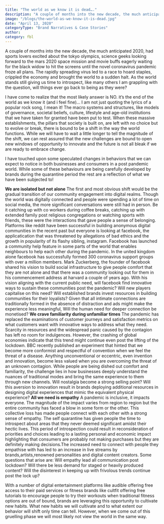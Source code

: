 ```yaml
---
title: "The world as we know it is dead…."
description: "A couple of months into the new decade, the much anticipated 2020, had sports lovers excited about the tokyo olympics, science geeks looking forward to the mars 2020 space mission and movie buffs eagerly waiting for the black widow to hit the screens until the novel coronavirus pandemic froze all plans."
image: "/blogs/the-world-as-we-know-it-is-dead.jpg"
date: "April 13, 2020"
categoryType: "Brand Narratives & Case Stories"
author:
category: fbl
---
```


A couple of months into the new decade, the much anticipated 2020, had sports lovers excited about the tokyo olympics, science geeks looking forward to the mars 2020 space mission and movie buffs eagerly waiting for the black widow to hit the screens until the novel coronavirus pandemic froze all plans. The rapidly spreading virus led to a race to hoard staples, crippled the economy and brought the world to a sudden halt. As the world stands still giving us time to introspect, like many others I am grappling with the question, will things ever go back to being as they were?

I have come to realize that the most likely answer is NO. it’s the end of the world as we know it (and i feel fine)… I am not just quoting the lyrics of a popular rock song, I mean it! The macro systems and structures, like models of governance, societal beliefs, culture, lifestyle and age-old institutions that we have taken for granted have been put to test. When these massive establishments, the pillars that society is built on, are left with no choice but to evolve or break, there is bound to be a shift in the way the world functions. While we will have to wait a little longer to tell the magnitude of the shift, we can rest assured that the new challenges are bound to open new windows of opportunity to innovate and the future is not all bleak if we are ready to embrace change.

I have touched upon some speculated changes in behaviors that we can expect to notice in both businesses and consumers in a post pandemic world. While some of these behaviours are being carefully developed by brands during the quarantine period the rest are a reflection of what we have been subjected to!

**We are isolated but not alone**
The first and most obvious shift would be the gradual transition of our community engagement into digital realms. Though the world was digitally connected and people were spending a lot of time on social media, the more significant conversations were still had in person. Be it catching up with co workers during coffee breaks, catching up with extended family post religious congregations or watching sports with friends, these were the interactions that gave people a sense of belonging. Platforms like reddit have been successful in building anonymous digital communities in the recent past but everyone is looking at facebook, the applicatication that was threatened by allegations of bad ethics and the growth in popularity of its flashy sibling, instagram. Facebook has launched a community help feature in some parts of the world that enables neighbours to help each other during the pandemic. In the united kingdom alone facebook has successfully formed 300 coronavirus support groups with over a million members. Mark Zuckerberg, the founder of facebook shared his vision to build social infrastructure to give people comfort that they are not alone and that there was a community looking out for them in his commencement address at harvard a couple of years ago. With his vision aligning with the current public need, will facebook find innovative ways to sustain these communities post the pandemic? Will new players capitalise on this need? Will established brands invest resources in building communities for their loyalists? Given that all intimate connections are traditionally formed in the absence of distraction and ads might make the experience less meaningful, Will the human need for deeper connection be monetised?
**We crave familiarity during unfamiliar times**
The pandemic has replaced the examinations of customer journeys and satisfaction metrics on what customers want with innovative ways to address what they need. Scarcity in resources and the widespread panic caused by the contagion has left no room for indulgences. However, the crashing of global economies indicate that this trend might continue even post the lifting of the lockdown. BBC recently published an experiment that hinted that we become more conformist and respectful of convention when we feel the threat of a disease. Anything unconventional or eccentric, even invention and innovation, become less valued when you are overcoming the threat of an unknown contagion. While people are being dished out comfort and familiarity, the challenge lies in how businesses deeply understand the nuances of traditional modes and bring the same experience to them through new channels. Will nostalgia become a strong selling point? Will this aversion to innovation result in brands deploying additional resources in designing digital experiences that mimic the equivalent physical experience?
**All we need is empathy**
A pandemic is inclusive, it impacts everyone. The magnitude of the impact varies from region to region but the entire community has faced a blow in some form or the other. This collective loss has made people connect with each other with a strong sense of empathy. The self quarantine has given people the time to introspect about areas that they never deemed significant amidst their hectic lives. This period of introspection could result in reconsideration of priorities and choices leading to a lasting personal and economic impact highlighting that consumers are probably not making purchases but they are definitely making decisions.The increased need to connect with people they empathise with has led to an increase in live streams by brands,artists,renowned personalities and digital content creators. Some questions that arise are: Will empathy lead all communication post lockdown? Will there be less demand for staged or heavily produced content? Will the disinterest in keeping up with frivolous trends continue post the lock up?

With a number of digital entertainment platforms like audible offering free access to their paid services or fitness brands like cultfit offering free tutorials to encourage people to try their workouts when traditional fitness options are out of bound, brands are leveraging this opportunity to cultivate new habits. What new habits we will cultivate and to what extent our behavior will shift only time can tell. However, when we come out of this gruelling phase we will most likely not view the world in the same way.
